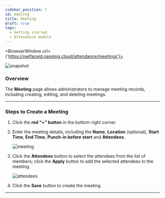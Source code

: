 ```yaml
---
sidebar_position: 7
id: meeting
title: Meeting
draft: true
tags:
  - Getting started
  - Attendance module
---
```



<BrowserWindow url={'https://owlfaceid.nanqing.cloud/attendance/meetings'}>

![snapshot](/assets/attendance/meeting.png)

</BrowserWindow>

### Overview

The **Meeting** page allows administrators to manage meeting records, including creating, editing, and deleting meetings.

---

### Steps to Create a Meeting

1. Click the **red “+” button** in the bottom-right corner.
2. Enter the meeting details, including the **Name**, **Location** (optional), **Start Time**, **End Time**, **Punch-in before start** and **Attendees**.

   ![meeting](/assets/attendance/meeting.png)

3. Click the **Attendees** button to select the attendees from the list of members; click the **Apply** button to add the selected attendees to the meeting.

   ![attendees](/assets/attendance/meeting-select-attendee.png)

4. Click the **Save** button to create the meeting.

---
